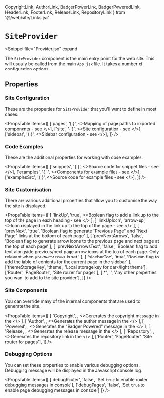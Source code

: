   CopyrightLink, AuthorLink, BadgerPowerLink, BadgerPoweredLink,
  HeaderLink, FooterLink, ReleaseLink, RepositoryLink
} from '@/web/site/Links.jsx'

# `SiteProvider`

<Snippet
  file="Provider.jsx"
  expand
>
  The `SiteProvider` component is the main entry point for the
  web site.  This will usually be called from the main `App.jsx`
  file.  It takes a number of configuration options.
</Snippet>

## Properties

### Site Configuration

These are the properties for `SiteProvider` that you'll want to define in
most cases.

<PropsTable
  items={[
    ['pages',       '{ }', <>Mapping of page paths to imported components - see <Link to="/configuration/pages" code="pages"/></>],
    ['site',        '{ }', <>Site configuration - see <Link to="/configuration/site" code="site"/></>],
    ['sidebar',     '{ }', <>Sidebar configuration - see <Link to="/configuration/sidebar" code="sidebar"/></>],
  ]}
/>

### Code Examples

These are the additional properties for working with code examples.

<PropsTable
  items={[
    ['snippets',    '{ }', <>Source code for snippet files - see <Link to="/code/snippet" code="Snippet"/></>],
    ['examples',    '{ }', <>Components for example files - see <Link to="/code/example" code="Example"/></>],
    ['examplesSrc', '{ }', <>Source code for example files - see <Link to="/code/example" code="Example"/></>],
  ]}
/>

### Site Customisation

There are various additional properties that allow you to customise the way
the site is displayed.

<PropsTable
  items={[
    [
      'linkUp',
      'true',
      <>Boolean flag to add a link up to the top of the page in each heading - see <Link to="/page/heading" code="Heading"/></>
    ],
    [
      'linkUpIcon',
      'arrow-up',
      <>Icon displayed in the link up to the top of the page - see <Link to="/page/heading" code="Heading"/></>
    ],
    [
      'prevNext',
      'true',
      'Boolean flag to generate "Previous Page" and "Next Page" links at the bottom of each page'
    ],
    [
      'prevNextArrows',
      'false',
      'Boolean flag to generate arrow icons to the previous page and next page at the top of each page'
    ],
    [
      'prevNextArrowsText',
      'false',
      'Boolean flag to add text alongside previous/next page arrow icons at the top of each page.  Only relevant when `prevNextArrows` is set.'
    ],
    [
      'sidebarToc',
      'true',
      'Boolean flag to add the table of contents for the current page in the sidebar'
    ],
    ['themeStorageKey', 'theme', 'Local storage key for dark/light theme'],
    ['Router', 'PageRouter', 'Site router for pages'],
    ['*', '', 'Any other properties you want to add to the site provider'],
  ]}
/>

### Site Components

You can override many of the internal components that are used to generate
the site.

<PropsTable
  items={[
    [
      'Copyright',
      <CopyrightLink/>,
      <>Generates the copyright message in the <FooterLink/></>
    ],
    [
      'Author',
      <AuthorLink/>,
      <>Generates the author message in the <FooterLink/></>
    ],
    [
      'Powered',
      <BadgerPoweredLink/>,
      <>Generates the "Badger Powered" message in the <FooterLink/></>
    ],
    [
      'Release',
      <ReleaseLink/>,
      <>Generates the release message in the <FooterLink/></>
    ],
    [
      'Repository',
      <RepositoryLink/>,
      <>Generates the repository link in the <HeaderLink/></>
    ],
    ['Router', 'PageRouter', 'Site router for pages'],
  ]}
/>

### Debugging Options

You can set these properties to enable various debugging options.  Debugging
message will be displayed in the Javascript console log.

<PropsTable
  items={[
    ['debugRouter', 'false', 'Set `true` to enable router debugging messages in console'],
    ['debugPages',  'false', 'Set `true` to enable page debugging messages in console']
  ]}
/>
